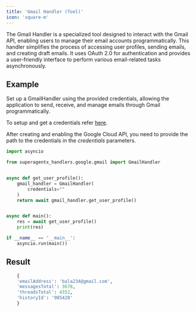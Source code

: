 ```yaml
---
title: 'Gmail Handler (Tool)'
icon: 'square-m'
---
```


The Gmail Handler is a specialized tool designed to interact with the Gmail API, enabling users to manage their
email accounts programmatically. This handler simplifies the process of accessing user profiles, sending emails,
and creating draft emails. It uses OAuth 2.0 for authentication and provides a user-friendly interface to perform
various email-related tasks asynchronously.

## Example
Set up a GmailHandler using the provided credentials, allowing the application to send, receive, and manage emails
through Gmail programmatically.

To setup and get a credentials refer <a href="https://developers.google.com/calendar/api/quickstart/python" target="_blank">here</a>.

After creating and enabling the Google Cloud API, you need to provide the path to the credentials in the _credentials_ parameters.

```python Gmail_handler.py
import asyncio

from superagentx_handlers.google.gmail import GmailHandler


async def get_user_profile():
    gmail_handler = GmailHandler(
        credentials=""
    )
    return await gmail_handler.get_user_profile()


async def main():
    res = await get_user_profile()
    print(res)

if __name__ == '__main__':
    asyncio.run(main())
```

## Result
```python Gmail user profile
    {
    'emailAddress': 'bala234@gmail.com',
    'messagesTotal': 3678,
    'threadsTotal': 4352,
    'historyId': '985428'
    }
```
